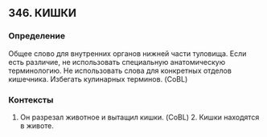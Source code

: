 ## 346. КИШКИ
### Определение
Общее слово для внутренних органов нижней части туловища. Если есть различие, не использовать специальную анатомическую терминологию. Не использовать слова для конкретных отделов кишечника. Избегать кулинарных терминов. (CoBL)

### Контексты
1. Он разрезал животное и вытащил кишки. (CoBL) 2. Кишки находятся в животе.


